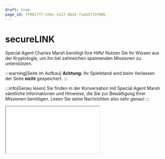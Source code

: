 ```yaml
---
draft: true
page_id: 7f0017ff-530c-4317-8b42-feeb5f33f00b
---
```



# secureLINK

Special Agent Charles Marsh benötigt Ihre Hilfe! Nutzen Sie Ihr Wissen aus der Kryptologie, um ihn bei zahlreichen spannenden Missionen zu unterstützen.

:::warning[Seite im Aufbau] **Achtung:** Ihr Spielstand wird beim Verlassen der Seite **nicht** gespeichert. :::

:::info[Genau lesen] Sie finden in der Konversation mit Special Agent Marsh sämtliche Informationen und Hinweise, die Sie zur Bewältigung Ihrer Missionen benötigen. Lesen Sie seine Nachrichten also sehr genau! :::

<Iframe src={'https://securelink-demo.gbsl.website/?v=1'} />

---
